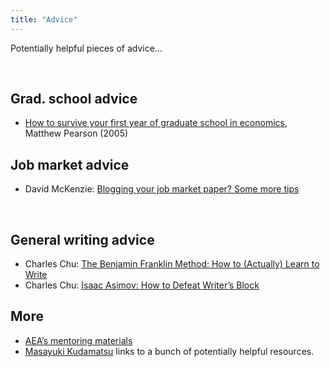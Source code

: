 ```yaml
---
title: "Advice"
---
```


Potentially helpful pieces of advice...

<br>

## Grad. school advice

- [How to survive your first year of graduate school in economics](https://law.vanderbilt.edu/phd/How_to_Survive_1st_Year.pdf), Matthew Pearson (2005)

## Job market advice

- David McKenzie: [Blogging your job market paper? Some more tips](http://blogs.worldbank.org/impactevaluations/blogging-your-job-market-paper-some-more-tips)

<br>

## General writing advice

- Charles Chu: [The Benjamin Franklin Method: How to (Actually) Learn to Write](http://marketmeditations.com/benjamin-franklin-learn-to-write/)
- Charles Chu: [Isaac Asimov: How to Defeat Writer's Block](http://marketmeditations.com/isaac-asimov-defeat-writers-block/)

## More

- [AEA's mentoring materials](https://www.aeaweb.org/about-aea/committees/cswep/mentoring/reading)
- [Masayuki Kudamatsu](https://sites.google.com/site/mkudamatsu/tips4economists) links to a bunch of potentially helpful resources.
